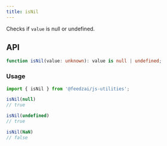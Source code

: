 ```yaml
---
title: isNil
---
```

Checks if `value` is null or undefined.

## API

```typescript
function isNil(value: unknown): value is null | undefined;
```

### Usage

```typescript
import { isNil } from '@feedzai/js-utilities';

isNil(null)
// true

isNil(undefined)
// true

isNil(NaN)
// false
```
